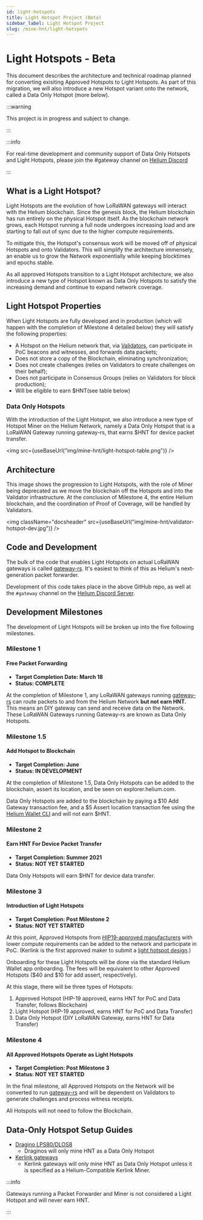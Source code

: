 ```yaml
---
id: light-hotspots
title: Light Hotspot Project (Beta)
sidebar_label: Light Hotspot Project
slug: /mine-hnt/light-hotspots
---
```



# Light Hotspots - Beta

This document describes the architecture and technical roadmap planned for converting exisiting Approved Hotspots to Light Hotspots. As part of this migration, we will also introduce a new Hotspot variant onto the network, called a Data Only Hotspot (more below).

:::warning

This project is in progress and subject to change. 

:::

:::info

For real-time development and community support of Data Only Hotspots and Light Hotspots, please join the #gateway channel on [Helium Discord](https://discord.gg/helium)

:::

## What is a Light Hotspot?

Light Hotspots are the evolution of how LoRaWAN gateways will interact with the Helium blockchain. Since the genesis block, the Helium blockchain has run entirely on the physical Hotspot itself. As the blockchain network grows, each Hotspot running a full node undergoes increasing load and are starting to fall out of sync due to the higher compute requirements. 

To mitigate this, the Hotspot's consensus work will be moved off of physical Hotspots and onto Validators. This will simplify the architecture immensely, an enable us to grow the Network exponentially while keeping blocktimes and epochs stable. 

As all approved Hotspots transition to a Light Hotspot architecture, we also introduce a new type of Hotspot known as Data Only Hotspots to satisfy the increasing demand and continue to expand network coverage.

## Light Hotspot Properties

When Light Hotspots are fully developed and in production (which will happen with the completion of Milestone 4 detailed below) they will satisfy the following properties:

* A Hotspot on the Helium network that, via [Validators](/mine-hnt/validators), can participate in PoC beacons and witnesses, and forwards data packets;
* Does not store a copy of the Blockchain, eliminating synchronization;
* Does not create challenges (relies on Validators to create challenges on their behalf);
* Does not participate in Consensus Groups (relies on Validators for block production);
* Will be eligible to earn $HNT(see table below)

### Data Only Hotspots
With the introduction of the Light Hotspot, we also introduce a new type of Hotspot Miner on the Helium Network, namely a Data Only Hotspot that is a LoRaWAN Gateway running gateway-rs, that earns $HNT for device packet transfer. 


<img src={useBaseUrl("img/mine-hnt/light-hotspot-table.png")} />


## Architecture 

This image shows the progression to Light Hotspots, with the role of Miner being deprecated as we move the blockchain off the Hotspots and into the Validator infrastructure. At the conclusion of Milestone 4, the entire Helium blockchain, and the coordination of Proof of Coverage, will be handled by Validators.

<img className="docsheader" src={useBaseUrl("img/mine-hnt/validator-hotspot-dev.jpg")} />


## Code and Development 

The bulk of the code that enables Light Hotspots on actual LoRaWAN gateways is called [gateway-rs](https://github.com/helium/gateway-rs). It's easiest to think of this as Helium's next-generation packet forwarder.

Development of this code takes place in the above GitHub repo, as well at the `#gateway` channel on the [Helium Discord Server](https://discord.gg/helium).



## Development Milestones 

The development of Light Hotspots will be broken up into the five following milestones. 

### Milestone 1 
#### Free Packet Forwarding

* **Target Completion Date: March 18**
* **Status: COMPLETE**

At the completion of Milestone 1, any LoRaWAN gateways running [gateway-rs](https://github.com/helium/gateway-rs) can route packets to and from the Helium Network **but not earn HNT.** This means an DIY gateway can send and receive data on the Network. These LoRaWAN Gateways running Gateway-rs are known as Data Only Hotspots.


### Milestone 1.5 
#### Add Hotspot to Blockchain

* **Target Completion: June**
* **Status: IN DEVELOPMENT**

At the completion of Milestone 1.5, Data Only Hotspots can be added to the blockchain, assert its location, and be seen on explorer.helium.com. 

Data Only Hotspots are added to the blockchain by paying a $10 Add Gateway transaction fee, and a $5 Assert location transaction fee using the [Helium Wallet CLI](https://github.com/helium/helium-wallet-rs) and will not earn $HNT.

### Milestone 2
#### Earn HNT For Device Packet Transfer

* **Target Completion: Summer 2021**
* **Status: NOT YET STARTED**

Data Only Hotspots will earn $HNT for device data transfer.

### Milestone 3
#### Introduction of Light Hotspots

* **Target Completion: Post Milestone 2**
* **Status: NOT YET STARTED**

At this point, Approved Hotspots from [HIP19-approved manufacturers](/mine-hnt/hotspot-makers/approved-makers) with lower compute requirements can be added to the network and participate in PoC. (Kerlink is the first approved maker to submit a [light hotspot design](https://github.com/helium/HIP/blob/master/0019-third-party-manufacturers/kerlink.md).) 

Onboarding for these Light Hotspots will be done via the standard Helium Wallet app onboarding. The fees will be equivalent to other Approved Hotspots ($40 and $10 for add assert, respectively). 

At this stage, there will be three types of Hotspots:

1. Approved Hotspot (HIP-19 approved, earns HNT for PoC and Data Transfer, follows Blockchain)
2. Light Hotspot (HIP-19 approved, earns HNT for PoC and Data Transfer)
3. Data Only Hotspot (DIY LoRaWAN Gateway, earns HNT for Data Transfer)

### Milestone 4
#### All Approved Hotspots Operate as Light Hotspots

* **Target Completion: Post Milestone 3**
* **Status: NOT YET STARTED**

In the final milestone, all Approved Hotspots on the Network will be converted to run [gateway-rs](https://github.com/helium/gateway-rs) and will be dependent on Validators to generate challenges and process witness receipts.

All Hotspots will not need to follow the Blockchain.


## Data-Only Hotspot Setup Guides

- [Dragino LPS80/DLOS8](/mine-hnt/light-hotspots/guides/dragino)
  * Draginos will only mine HNT as a Data Only Hotspot
- [Kerlink gateways](/mine-hnt/light-hotspots/guides/kerlink)
  * Kerlink gateways will only mine HNT as Data Only Hotspot unless it is specified as a Helium-Compatible Kerlink Miner.


:::info

Gateways running a Packet Forwarder and Miner is not considered a Light Hotspot and will never earn HNT.

:::
